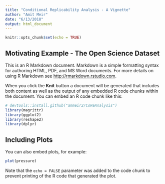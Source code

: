 ```yaml
---
title: "Conditional Replicability Analysis - A Vignette"
author: "Amit Meir"
date: "6/13/2018"
output: html_document
---
```


```r
knitr::opts_chunk$set(echo = TRUE)
```

## Motivating Example - The Open Science Dataset

This is an R Markdown document. Markdown is a simple formatting syntax for authoring HTML, PDF, and MS Word documents. For more details on using R Markdown see <http://rmarkdown.rstudio.com>.

When you click the **Knit** button a document will be generated that includes both content as well as the output of any embedded R code chunks within the document. You can embed an R code chunk like this:

```r
# devtools::install.github("ammeir2/CoReAnalysis")
library(magrittr)
library(ggplot2)
library(reshape2)
library(dplyr)
```

## Including Plots

You can also embed plots, for example:

```r
plot(pressure)
```

Note that the `echo = FALSE` parameter was added to the code chunk to prevent printing of the R code that generated the plot.
